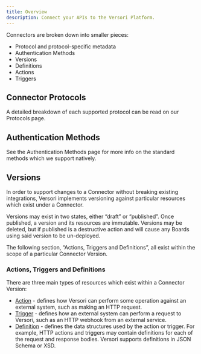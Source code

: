 ```yaml
---
title: Overview
description: Connect your APIs to the Versori Platform.
---
```



<ConnectorsOverview />

Connectors are broken down into smaller pieces:

-   Protocol and protocol-specific metadata
-   Authentication Methods
-   Versions
-   Definitions
-   Actions
-   Triggers

## Connector Protocols

<ProtocolOverview />

A detailed breakdown of each supported protocol can be read on our Protocols page.

## Authentication Methods

<AuthenticationMethodsOverview />

See the Authentication Methods page for more info on the standard methods which we support natively.

## Versions

In order to support changes to a Connector without breaking existing integrations, Versori implements versioning against
particular resources which exist under a Connector.

Versions may exist in two states, either “draft” or “published”. Once published, a version and its resources are
immutable. Versions may be deleted, but if published is a destructive action and will cause any Boards using said
version to be un-deployed.

The following section, “Actions, Triggers and Definitions”, all exist within the scope of a particular Connector
Version.

### Actions, Triggers and Definitions

There are three main types of resources which exist within a Connector Version:

-   [Action](./connectors/actions) - defines how Versori can perform some operation against an external system, such as
    making an HTTP request.
-   [Trigger](./connectors/triggers) - defines how an external system can perform a request to Versori, such as an HTTP
    webhook from an external service.
-   [Definition](./connectors/definitions) - defines the data structures used by the action or trigger. For example,
    HTTP actions and triggers may contain definitions for each of the request and response bodies. Versori supports
    definitions in JSON Schema or XSD.
